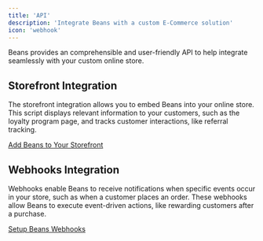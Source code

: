 ```yaml
---
title: 'API'
description: 'Integrate Beans with a custom E-Commerce solution'
icon: 'webhook'
---
```


Beans provides an comprehensible and user-friendly API to help integrate seamlessly with your custom online store.

## Storefront Integration

The storefront integration allows you to embed Beans into your online store. This script displays relevant information
to your customers, such as the loyalty program page, and tracks customer interactions, like referral tracking.

[Add Beans to Your Storefront]()

## Webhooks Integration

Webhooks enable Beans to receive notifications when specific events occur in your store, such as when a customer places
an order. These webhooks allow Beans to execute event-driven actions, like rewarding customers after a purchase.

[Setup Beans Webhooks]()
